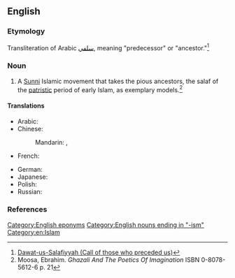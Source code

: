 ==English==
{{wikipedia}}

===Etymology===
Transliteration of Arabic [[سلفي]], meaning "predecessor" or "ancestor."<ref>[http://muttaqun.com/salafiyyah.html Dawat-us-Salafiyyah (Call of those who preceded us)]</ref>

===Noun===
{{en-noun|-}}

# A [[Sunni]] Islamic movement that takes the pious ancestors, the salaf of the [[patristic]] period of early Islam, as exemplary models.<ref>Moosa, Ebrahim. ''Ghazali And The Poetics Of Imagination'' ISBN 0-8078-5612-6 p. 21</ref>

====Translations====
{{trans-top|a Sunni Islamic movement}}
* Arabic: {{t-|ar|سلفية|f|tr=salafíyya|alt=سَلَفِيَّة|sc=Arab}}
* Chinese:
*: Mandarin: {{t|cmn|沙拉菲主義|sc=Hani}}, {{t|cmn|沙拉菲主义|tr=shālāfēizhǔyì|sc=Hani}}
* French: {{t+|fr|salafisme|m}}
{{trans-mid}}
* German: {{t+|de|Salafismus|m}}
* Japanese: {{t-|ja|サラフィズム|tr=sarafizumu|sc=Jpan}}
* Polish: {{t-|pl|salafizm|m}}
* Russian: {{t-|ru|салафизм|m|tr=salafízm|sc=Cyrl}}
{{trans-bottom}}

===References===
<references/>

[[Category:English eponyms]]
[[Category:English nouns ending in "-ism"]]
[[Category:en:Islam]]